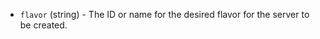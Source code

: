 <!-- Code generated from the comments of the RunConfig struct in builder/ecs/run_config.go; DO NOT EDIT MANUALLY -->

- `flavor` (string) - The ID or name for the desired flavor for the server to be created.

<!-- End of code generated from the comments of the RunConfig struct in builder/ecs/run_config.go; -->
